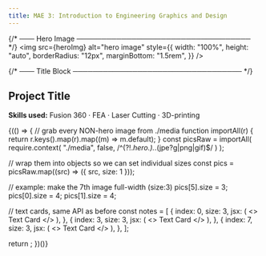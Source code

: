 ```yaml
---
title: MAE 3: Introduction to Engineering Graphics and Design
---
```



{/* ─── Hero Image ─────────────────────────────────── */}
<img
  src={heroImg}
  alt="hero image"
  style={{
    width: "100%",
    height: "auto",
    borderRadius: "12px",
    marginBottom: "1.5rem",
  }}
/>

{/* ─── Title Block ────────────────────────────────── */}
## Project Title  
**Skills used:** Fusion 360 · FEA · Laser Cutting · 3D-printing

{(() => {
  // grab every NON-hero image from ./media
  function importAll(r) {
    return r.keys().map(r).map((m) => m.default);
  }
 const picsRaw = importAll(
  require.context(
    "./media",
    false,
    /^(?!.*hero\.).*\.(jpe?g|png|gif)$/
  )
);

  // wrap them into objects so we can set individual sizes
  const pics = picsRaw.map((src) => ({ src, size: 1 }));

  // example: make the 7th image full-width (size:3)
  pics[5].size = 3;
  pics[0].size = 4;
  pics[1].size = 4;

  // text cards, same API as before
  const notes = [
    {
      index: 0,
      size: 3,
      jsx: (
        <>
          Text Card
        </>
      ),
    },
    {
      index: 3,
      size: 3,
      jsx: (
        <>
          Text Card
        </>
      ),
    },
    {
      index: 7,
      size: 3,
      jsx: (
        <>
          Text Card
        </>
      ),
    },
  ];

  return <GalleryFlex images={pics} textSlots={notes} />;
})()}